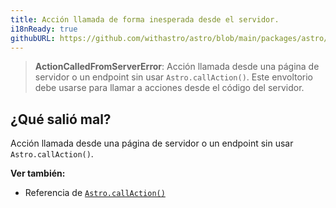 ```yaml
---
title: Acción llamada de forma inesperada desde el servidor.
i18nReady: true
githubURL: https://github.com/withastro/astro/blob/main/packages/astro/src/core/errors/errors-data.ts
---
```


> **ActionCalledFromServerError**: Acción llamada desde una página de servidor o un endpoint sin usar `Astro.callAction()`. Este envoltorio debe usarse para llamar a acciones desde el código del servidor.

## ¿Qué salió mal?

Acción llamada desde una página de servidor o un endpoint sin usar `Astro.callAction()`.

**Ver también:**

- Referencia de [`Astro.callAction()`](/es/reference/api-reference/#callaction)
